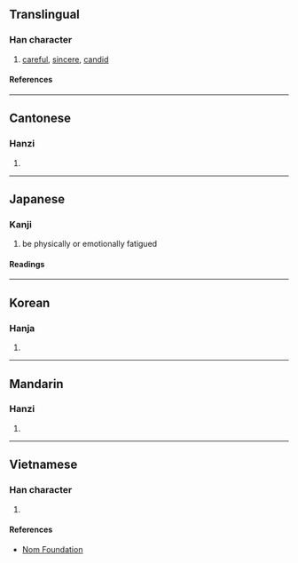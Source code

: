 {{character info/new}}
==Translingual==

===Han character===
{{Han char|rn=61|rad=心|as=08|sn=11|four=99012|canj=PFQU|ids=⿰忄卷}}

# [[careful]], [[sincere]], [[candid]]

====References====
{{Han ref|kx=0390.400|dkj=10795|dj=0725.080|hdz=42318.130|uh=60D3}}

----

==Cantonese==

===Hanzi===
{{yue-hanzi|jyut=[[kyun4]]|y=kyun4}}

# {{rfdef|yue|sort=心08}}

----

==Japanese==

===Kanji===
{{ja-kanji|grade=|rs=心08}}

# be physically or emotionally fatigued

====Readings====
{{ja-readings
|on=けん
|kun=うむ
}}

----

==Korean==

===Hanja===
{{ko-hanja|hangeul=[[권]]|eumhun=|rv=gwon|mr=kwŏn|y=kwen}}

# {{rfdef|ko|sort=心08}}

----

==Mandarin==

===Hanzi===
{{cmn-hanzi|pin=[[quán]] ([[quan2]])|wg=ch'üan<sup>2</sup>}}

# {{rfdef|cmn|sort=心08}}

----

==Vietnamese==

===Han character===
{{vi-readings|rs=心08|reading=quyền}}

# {{rfdef|vi|sort=心08}}

====References====
* [http://nomfoundation.org/common/nom_details.php?codepoint=60d3 Nom Foundation]